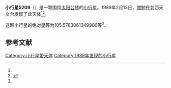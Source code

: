 {{Infobox planet
| bgcolour = #FFFFC0
| name = 5209
| symbol = 
| image = 
| caption = 
| discovery = yes
| discovery_ref = 
| discoverer = [[關勉|關勉]]
| discovery_site = [[芸西天文台|芸西天文台]] 
| discovered = 1989年2月13日
| designations = yes
| mp_name = 
| named_after = 
| alt_names = 
| mp_category = [[特洛伊小行星|特洛伊小行星]]
| orbit_ref = <ref name="a">[http://ssd.jpl.nasa.gov/sbdb.cgi?sstr=5209 5209] {{Wayback|url=http://ssd.jpl.nasa.gov/sbdb.cgi?sstr=5209 |date=20110609231552 }}，小行星數據庫瀏覽器（JPL Small-Body Database Browser）－[[美国国家航空航天局|美国国家航空航天局]]喷气推进实验室</ref>
| epoch = 2456400.5 (2013年4月18日更新)
| aphelion = {{convert|5.443418137835735|AU|km|3|abbr=on|lk=out}}
| perihelion = {{convert|4.908089410793914|AU|km|3|abbr=on}}
| semimajor = {{convert|5.175753774314824|AU|km|3|abbr=on}}
| eccentricity = 0.05171505
| period = 4300.894981 [[日|日]]<br />11.78[[儒略年|儒略年]]
| avg_speed = 
| inclination = 9.053658615534447
| asc_node = 322.755586077777
| mean_anomaly = 
| arg_peri = 105.5783061349906
| satellites = 
| physical_characteristics = yes
| dimensions = 
| mass = 
| density = 
| surface_grav = 
| escape_velocity = 
| sidereal_day = 
| axial_tilt = 
| pole_ecliptic_lat = 
| pole_ecliptic_lon = 
| albedo = 
| temperatures= 
| temp_name1 = 
| mean_temp_1 = 
| max_temp_1 = 
| temp_name2 = 
| max_temp_2 = 
| spectral_type = 
| abs_magnitude = 105.5783061349906
}}

'''小行星5209'''（{{lang-en|5209}}）是一颗围绕[[太阳|太阳]][[公转|公转]]的[[小行星|小行星]]。1989年2月13日，[[關勉|關勉]]在芸西天文台发现了此天体<ref name="a" /><ref>{{cite news|title=小行星列表|url=http://cfa-www.harvard.edu/iau/lists/NumberedMPs.txt|accessdate=2013-07-08|newspaper=哈佛大学|archive-date=2008-05-17|archive-url=https://web.archive.org/web/20080517010638/http://cfa-www.harvard.edu/iau/lists/NumberedMPs.txt|dead-url=no}}</ref>。

这颗小行星的[[绝对星等|绝对星等]]为105.5783061349906等<ref name="a" />。

==参考文献==
{{reflist}}
{{Minor Planet Number|[[小行星5208|小行星5208]]|[[小行星5210|小行星5210]]}}

{{小天体}}

[[Category:小行星带天体|Category:小行星带天体]]
[[Category:1989年发现的小行星|Category:1989年发现的小行星]]

{{asteroid-stub}}